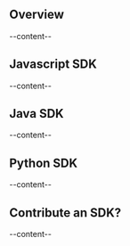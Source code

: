 

<Section id="sdks-overview">

## Overview
--content--

</Section>
<Section id="javascript-sdk">

## Javascript SDK
--content--

</Section>
<Section id="java-sdk">

## Java SDK
--content--

</Section>
<Section id="python-sdk">

## Python SDK
--content--

</Section>
<Section id="contribute-sdk">

## Contribute an SDK?
--content--

</Section>
